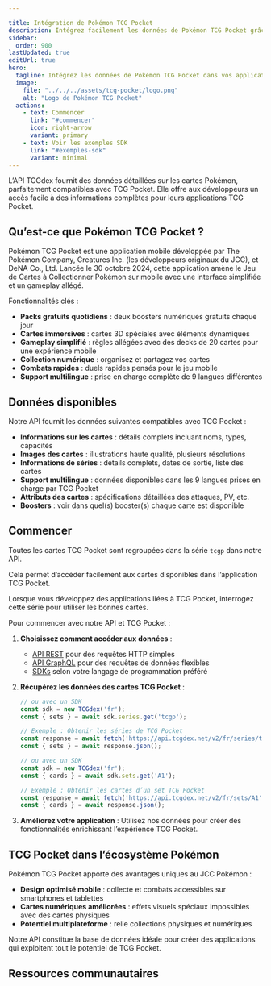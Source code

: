 ```yaml
---

title: Intégration de Pokémon TCG Pocket
description: Intégrez facilement les données de Pokémon TCG Pocket grâce à l'API multilingue de TCGdex. Accédez à des informations détaillées sur les cartes, images, données de séries et boosters pour enrichir vos applications.
sidebar:
  order: 900
lastUpdated: true
editUrl: true
hero:
  tagline: Intégrez les données de Pokémon TCG Pocket dans vos applications en toute simplicité
  image:
    file: "../../../assets/tcg-pocket/logo.png"
    alt: "Logo de Pokémon TCG Pocket"
  actions:
    - text: Commencer
      link: "#commencer"
      icon: right-arrow
      variant: primary
    - text: Voir les exemples SDK
      link: "#exemples-sdk"
      variant: minimal
---
```



L’API TCGdex fournit des données détaillées sur les cartes Pokémon, parfaitement compatibles avec TCG Pocket. Elle offre aux développeurs un accès facile à des informations complètes pour leurs applications TCG Pocket.

## Qu’est-ce que Pokémon TCG Pocket ?

Pokémon TCG Pocket est une application mobile développée par The Pokémon Company, Creatures Inc. (les développeurs originaux du JCC), et DeNA Co., Ltd. Lancée le 30 octobre 2024, cette application amène le Jeu de Cartes à Collectionner Pokémon sur mobile avec une interface simplifiée et un gameplay allégé.

Fonctionnalités clés :

- **Packs gratuits quotidiens** : deux boosters numériques gratuits chaque jour
- **Cartes immersives** : cartes 3D spéciales avec éléments dynamiques
- **Gameplay simplifié** : règles allégées avec des decks de 20 cartes pour une expérience mobile
- **Collection numérique** : organisez et partagez vos cartes
- **Combats rapides** : duels rapides pensés pour le jeu mobile
- **Support multilingue** : prise en charge complète de 9 langues différentes

## Données disponibles

Notre API fournit les données suivantes compatibles avec TCG Pocket :

- **Informations sur les cartes** : détails complets incluant noms, types, capacités
- **Images des cartes** : illustrations haute qualité, plusieurs résolutions
- **Informations de séries** : détails complets, dates de sortie, liste des cartes
- **Support multilingue** : données disponibles dans les 9 langues prises en charge par TCG Pocket
- **Attributs des cartes** : spécifications détaillées des attaques, PV, etc.
- **Boosters** : voir dans quel(s) booster(s) chaque carte est disponible

## Commencer

Toutes les cartes TCG Pocket sont regroupées dans la série `tcgp` dans notre API.

Cela permet d’accéder facilement aux cartes disponibles dans l’application TCG Pocket.

Lorsque vous développez des applications liées à TCG Pocket, interrogez cette série pour utiliser les bonnes cartes.

Pour commencer avec notre API et TCG Pocket :

1. **Choisissez comment accéder aux données** :
   - [API REST](/rest) pour des requêtes HTTP simples
   - [API GraphQL](/graphql) pour des requêtes de données flexibles
   - [SDKs](/sdks) selon votre langage de programmation préféré

2. **Récupérez les données des cartes TCG Pocket** :
   ```javascript
   // ou avec un SDK
   const sdk = new TCGdex('fr');
   const { sets } = await sdk.series.get('tcgp');

   // Exemple : Obtenir les séries de TCG Pocket
   const response = await fetch('https://api.tcgdex.net/v2/fr/series/tcgp');
   const { sets } = await response.json();
   ```

   ```javascript
   // ou avec un SDK
   const sdk = new TCGdex('fr');
   const { cards } = await sdk.sets.get('A1');

   // Exemple : Obtenir les cartes d’un set TCG Pocket
   const response = await fetch('https://api.tcgdex.net/v2/fr/sets/A1');
   const { cards } = await response.json();
   ```

3. **Améliorez votre application** :
   Utilisez nos données pour créer des fonctionnalités enrichissant l’expérience TCG Pocket.

## TCG Pocket dans l’écosystème Pokémon

Pokémon TCG Pocket apporte des avantages uniques au JCC Pokémon :

- **Design optimisé mobile** : collecte et combats accessibles sur smartphones et tablettes
- **Cartes numériques améliorées** : effets visuels spéciaux impossibles avec des cartes physiques
- **Potentiel multiplateforme** : relie collections physiques et numériques

Notre API constitue la base de données idéale pour créer des applications qui exploitent tout le potentiel de TCG Pocket.

## Ressources communautaires

<CardGrid>
  <LinkCard
    href="/sdks"
    title="SDKs"
    description="Utilisez nos SDKs officiels pour une intégration simplifiée"
  />
  <LinkCard
    href="https://discord.gg/NehYTAhsZE"
    title="Rejoignez notre Discord"
    description="Obtenez de l’aide de la communauté pour votre intégration PTCG Pocket"
  />
  <LinkCard
    href="/rest/filtering-sorting-pagination"
    title="Filtrage avancé"
    description="Apprenez à filtrer les résultats API selon vos besoins sur PTCG Pocket"
  />
</CardGrid>
